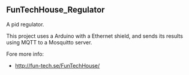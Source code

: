 == FunTechHouse_Regulator ==

A pid regulator.

This project uses a Arduino with a Ethernet shield, 
and sends its results using MQTT to a Mosquitto server.

Fore more info: 
* http://fun-tech.se/FunTechHouse/

